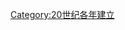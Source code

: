 {{estcat|190|1|1899|1910}}
{{Commons cat|1901 establishments}}
[[Category:20世纪各年建立|Category:20世纪各年建立]]